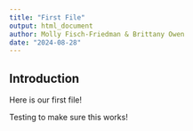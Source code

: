 ```yaml
---
title: "First File"
output: html_document
author: Molly Fisch-Friedman & Brittany Owen
date: "2024-08-28"
---
```


## Introduction

Here is our first file! 

Testing to make sure this works!


